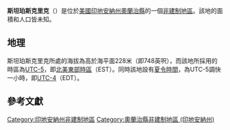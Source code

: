 {{noteTA
|G1=USState
|G2=地名
|G3=Unit
}}
{{Infobox settlement
|official_name            = 斯坦珀斯克里克
|native_name = Stampers Creek
|settlement_type          = [[非建制地區|非建制地區]]
|image_skyline            = 
|imagesize                = 
|pushpin_map              = USA Indiana
|pushpin_label            = 斯坦珀斯克里克
|pushpin_label_position   = top
|pushpin_map_caption      = 斯坦珀斯克里克在印地安納州的位置
|subdivision_type         = [[世界政區索引|國家]]
|subdivision_type1        = [[美国州份|州份]]
|subdivision_type2        = [[印地安納州行政区划|縣]]
|subdivision_name         = [[美国|美国]]
|subdivision_name1        = [[印地安納州|印地安納州]]
|subdivision_name2        = [[奧蘭治縣_(印地安納州)|奧蘭治縣]]
|elevation_ft             = 748
|elevation_m              = 228
|area_total_km2           = 
|area_total_sq_mi         = 
|area_land_km2            = 
|area_land_sq_mi          = 
|area_water_km2           = 
|area_water_sq_mi         = 
|population_as_of         = 2010
|population_footnotes     = 
|population_total         = 
|population_metro         = 
|population_density_km2   = auto
|population_density_sq_mi = auto
|timezone                 = [[北美东部时区|北美东部时区]]
|utc_offset               = -5
|coordinates              = {{coord|38|33|30|N|86|23|00|W|display=inline,title}}
| coor_pinpoint           = 
| coordinates_footnotes   = 
|timezone_DST             = EDT
|utc_offset_DST           = -4
|postal_code_type         = [[美國郵區編號|郵區編號]]
|postal_code              = 47454
|area_code                = {{link-en|电话区号812|Area code 812|812}}
|blank_name = [[地名信息系统|GNIS ID]]
|blank_info = 451819<ref name="GNIS">{{cite gnis|451819|Stampers Creek}}</ref>
}}
'''斯坦珀斯克里克'''（{{lang-en|Stampers Creek}}）是位於[[美國|美國]][[印地安納州|印地安納州]][[奧蘭治縣_(印地安納州)|奧蘭治縣]]的一個[[非建制地區|非建制地區]]。該地的面積和人口皆未知。

== 地理 ==
斯坦珀斯克里克所處的海拔為高於海平面228米（即748英呎），而該地所採用的時區為[[UTC-5|UTC-5]]，即[[北美東部時區|北美東部時區]]（EST）。同時該地設有[[夏令時間|夏令時間]]，為UTC-5調快一小時，即[[UTC-4|UTC-4]]（EDT）。

== 參考文獻 ==
{{reflist}}

{{奧蘭治縣 (印地安納州)}}

{{DEFAULTSORT:Stampers Creek}}
[[Category:印地安納州非建制地區|Category:印地安納州非建制地區]]
[[Category:奧蘭治縣非建制地區_(印地安納州)|Category:奧蘭治縣非建制地區 (印地安納州)]]

{{Indiana-geo-stub}}